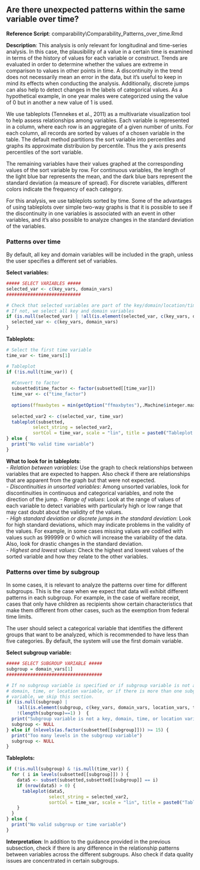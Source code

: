 ## Are there unexpected patterns within the same variable over time?

**Reference Script**: comparability\\Comparability_Patterns_over_time.Rmd

**Description**: This analysis is only relevant for longitudinal and time-series analysis. In this case, the plausibility of a value in a certain time is examined in terms of the history of values for each variable or construct. Trends are evaluated in order to determine whether the values are extreme in comparison to values in other points in time. A discontinuity in the trend does not necessarily mean an error in the data, but it's useful to keep in mind its effects when conducting the analysis. Additionally, discrete jumps can also help to detect changes in the labels of categorical values. As a hypothetical example, in one year males were categorized using the value of 0 but in another a new value of 1 is used.   

We use tableplots (Tennekes et al., 2011) as a multivariate visualization tool to help assess relationships among variables. Each variable is represented in a column, where each row is an aggregate of a given number of units. For each column, all records are sorted by values of a chosen variable in the table. The default method partitions the sort variable into percentiles and graphs its approximate distribuion by percentile. Thus the y axis presents percentiles of the sort variable.

The remaining variables have their values graphed at the corresponding values of the sort variable by row. For continuous variables, the length of the light blue bar represents the mean, and the dark blue bars represent the standard deviation (a measure of spread). For discrete variables, different colors indicate the frequency of each category.

For this analysis, we  use tableplots sorted by time. Some of the advantages of using tableplots over simple two-way graphs is that it is possible to see if the discontinuity in one variables is associated with an event in other variables, and it's also possible to analyze changes in the standard deviation of the variables.  
  
  
### Patterns over time

By default, all key and domain variables will be included in the graph, unless the user specifies a different set of variables.

**Select variables:**
```r
##### SELECT VARIABLES #####
selected_var <- c(key_vars, domain_vars)
############################

# Check that selected variables are part of the key/domain/location/time variables. 
# If not, we select all key and domain variables
if (is.null(selected_var) | !all(is.element(selected_var, c(key_vars, domain_vars, location_vars, time_vars))) )  {
  selected_var <- c(key_vars, domain_vars)
}
```

**Tableplots:**
```r
# Select the first time variable 
time_var <- time_vars[1]

# Tableplot 
if (!is.null(time_var)) {
  
  #Convert to factor
  subsetted$time_factor <- factor(subsetted[[time_var]])
  time_var <- c("time_factor")
  
  options(ffmaxbytes = min(getOption("ffmaxbytes"),.Machine$integer.max * 12))
  
  selected_var2 <- c(selected_var, time_var)
  tableplot(subsetted, 
          select_string = selected_var2, 
          sortCol = time_var, scale = "lin", title = paste0("Tableplot sorted by: Time \nSubset: ",subset_text))
} else {
  print("No valid time variable")
}
```


**What to look for in tableplots**:  
- *Relation between variables*: Use the graph to check relationships between variables that are expected to happen. Also check if there are relationships that are apparent from the graph but that were not expected.  
- *Discontinuities in unsorted variables*: Among unsorted variables, look for discontinuities in continuous and categorical variables, and note the direction of the jump.
- *Range of values*: Look at the range of values of each variable to detect variables with particularly high or low range that may cast doubt about the validity of the values.  
- *High standard deviation or discrete jumps in the standard deviation*: Look for high standard deviations, which may indicate problems in the validity of the values. For example, in some cases missing values are codified with values such as 999999 or 0 which will increase the variability of the data. Also, look for drastic changes in the standard deviation.  
- *Highest and lowest values*: Check the highest and lowest values of the sorted variable and how they relate to the other variables.  
  
  
### Patterns over time by subgroup

In some cases, it is relevant to analyze the patterns over time for different subgroups. This is the case when we expect that data will exhibit different patterns in each subgroup. For example, in the case of welfare receipt, cases that only have children as recipients show certain characteristics that make them different from other cases, such as the exemption from federal time limits.

The user should select a categorical variable that identifies the different groups that want to be analyzed, which is recommended to have less than five categories. By default, the system will use the first domain variable.  

**Select subgroup variable:**
```r
##### SELECT SUBGROUP VARIABLE #####
subgroup = domain_vars[1]
####################################

# If no subgroup variable is specified or if subgroup variable is not a key,
# domain, time, or location variable, or if there is more than one subgroup 
# variable, we skip this section.
if (is.null(subgroup) | 
    !all(is.element(subgroup, c(key_vars, domain_vars, location_vars, time_vars))) | 
    !(length(subgroup)==1) )  {
  print("Subgroup variable is not a key, domain, time, or location variable, or there is more than one subgroup variable")
  subgroup <- NULL
} else if (nlevels(as.factor(subsetted[[subgroup]])) >= 15) {
  print("Too many levels in the subgroup variable")
  subgroup <- NULL
}
```

**Tableplots:**
```r

if (!is.null(subgroup) & !is.null(time_var)) {
  for ( i in levels(subsetted[[subgroup]]) ) {
    data5 <- subset(subsetted,subsetted[[subgroup]] == i)
    if (nrow(data5) > 0) {
      tableplot(data5, 
                select_string = selected_var2, 
                sortCol = time_var, scale = "lin", title = paste0("Tableplot sorted by: Time. Where ",subgroup, "= ", i,"\nSubset: ",subset_text))
    }
  }
} else {
  print("No valid subgroup or time variable")
}
```

**Interpretation**: In addition to the guidance provided in the previous subsection, check if there is any difference in the relationship patterns between variables across the different subgroups. Also check if data quality issues are concentrated in certain subgroups.  

